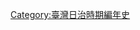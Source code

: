 {{Commons category|1911 in Taiwan}}
{{Year in country category|1|9|1|1|台灣|亞洲|日本|}}

[[Category:臺灣日治時期編年史|Category:臺灣日治時期編年史]]
